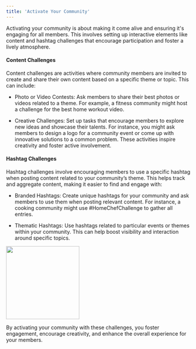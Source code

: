 ```yaml
---
title: 'Activate Your Community'
---
```


Activating your community is about making it come alive and ensuring it's engaging for all members. This involves setting up interactive elements like content and hashtag challenges that encourage participation and foster a lively atmosphere.

#### Content Challenges

Content challenges are activities where community members are invited to create and share their own content based on a specific theme or topic. This can include:

-   Photo or Video Contests: Ask members to share their best photos or videos related to a theme. For example, a fitness community might host a challenge for the best home workout video.
    
-   Creative Challenges: Set up tasks that encourage members to explore new ideas and showcase their talents. For instance, you might ask members to design a logo for a community event or come up with innovative solutions to a common problem. These activities inspire creativity and foster active involvement.

#### Hashtag Challenges

Hashtag challenges involve encouraging members to use a specific hashtag when posting content related to your community’s theme. This helps track and aggregate content, making it easier to find and engage with:

-   Branded Hashtags: Create unique hashtags for your community and ask members to use them when posting relevant content. For instance, a cooking community might use #HomeChefChallenge to gather all entries.
    
-   Thematic Hashtags: Use hashtags related to particular events or themes within your community. This can help boost visibility and interaction around specific topics.  

<img height="200" src="/visual-aids/retail_media/build/activate_your_community/challenge1.png" />

By activating your community with these challenges, you foster engagement, encourage creativity, and enhance the overall experience for your members.
